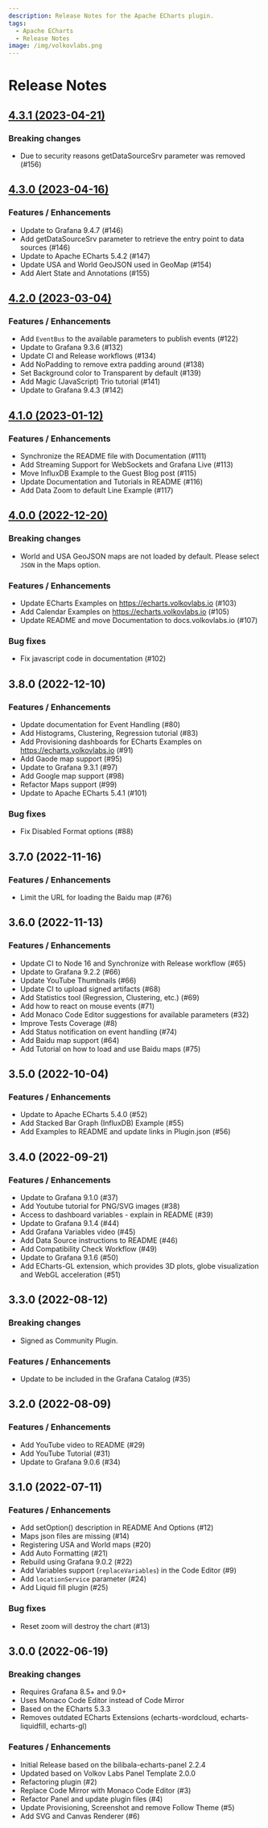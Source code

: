 ```yaml
---
description: Release Notes for the Apache ECharts plugin.
tags:
  - Apache ECharts
  - Release Notes
image: /img/volkovlabs.png
---
```


# Release Notes

## [4.3.1 (2023-04-21)](/blog/echarts-panel-4.3.0-20230417/)

### Breaking changes

- Due to security reasons getDataSourceSrv parameter was removed (#156)

## [4.3.0 (2023-04-16)](/blog/echarts-panel-4.3.0-20230417/)

### Features / Enhancements

- Update to Grafana 9.4.7 (#146)
- Add getDataSourceSrv parameter to retrieve the entry point to data sources (#146)
- Update to Apache ECharts 5.4.2 (#147)
- Update USA and World GeoJSON used in GeoMap (#154)
- Add Alert State and Annotations (#155)

## [4.2.0 (2023-03-04)](/blog/echarts-panel-4.2.0-20230304/)

### Features / Enhancements

- Add `EventBus` to the available parameters to publish events (#122)
- Update to Grafana 9.3.6 (#132)
- Update CI and Release workflows (#134)
- Add NoPadding to remove extra padding around (#138)
- Set Background color to Transparent by default (#139)
- Add Magic (JavaScript) Trio tutorial (#141)
- Update to Grafana 9.4.3 (#142)

## [4.1.0 (2023-01-12)](/blog/echarts-panel-4.1.0-20230113/)

### Features / Enhancements

- Synchronize the README file with Documentation (#111)
- Add Streaming Support for WebSockets and Grafana Live (#113)
- Move InfluxDB Example to the Guest Blog post (#115)
- Update Documentation and Tutorials in README (#116)
- Add Data Zoom to default Line Example (#117)

## [4.0.0 (2022-12-20)](/blog/echarts-panel-4.0.0-20221220/)

### Breaking changes

- World and USA GeoJSON maps are not loaded by default. Please select `JSON` in the Maps option.

### Features / Enhancements

- Update ECharts Examples on https://echarts.volkovlabs.io (#103)
- Add Calendar Examples on https://echarts.volkovlabs.io (#105)
- Update README and move Documentation to docs.volkovlabs.io (#107)

### Bug fixes

- Fix javascript code in documentation (#102)

## 3.8.0 (2022-12-10)

### Features / Enhancements

- Update documentation for Event Handling (#80)
- Add Histograms, Clustering, Regression tutorial (#83)
- Add Provisioning dashboards for ECharts Examples on https://echarts.volkovlabs.io (#91)
- Add Gaode map support (#95)
- Update to Grafana 9.3.1 (#97)
- Add Google map support (#98)
- Refactor Maps support (#99)
- Update to Apache ECharts 5.4.1 (#101)

### Bug fixes

- Fix Disabled Format options (#88)

## 3.7.0 (2022-11-16)

### Features / Enhancements

- Limit the URL for loading the Baidu map (#76)

## 3.6.0 (2022-11-13)

### Features / Enhancements

- Update CI to Node 16 and Synchronize with Release workflow (#65)
- Update to Grafana 9.2.2 (#66)
- Update YouTube Thumbnails (#66)
- Update CI to upload signed artifacts (#68)
- Add Statistics tool (Regression, Clustering, etc.) (#69)
- Add how to react on mouse events (#71)
- Add Monaco Code Editor suggestions for available parameters (#32)
- Improve Tests Coverage (#8)
- Add Status notification on event handling (#74)
- Add Baidu map support (#64)
- Add Tutorial on how to load and use Baidu maps (#75)

## 3.5.0 (2022-10-04)

### Features / Enhancements

- Update to Apache ECharts 5.4.0 (#52)
- Add Stacked Bar Graph (InfluxDB) Example (#55)
- Add Examples to README and update links in Plugin.json (#56)

## 3.4.0 (2022-09-21)

### Features / Enhancements

- Update to Grafana 9.1.0 (#37)
- Add Youtube tutorial for PNG/SVG images (#38)
- Access to dashboard variables - explain in README (#39)
- Update to Grafana 9.1.4 (#44)
- Add Grafana Variables video (#45)
- Add Data Source instructions to README (#46)
- Add Compatibility Check Workflow (#49)
- Update to Grafana 9.1.6 (#50)
- Add ECharts-GL extension, which provides 3D plots, globe visualization and WebGL acceleration (#51)

## 3.3.0 (2022-08-12)

### Breaking changes

- Signed as Community Plugin.

### Features / Enhancements

- Update to be included in the Grafana Catalog (#35)

## 3.2.0 (2022-08-09)

### Features / Enhancements

- Add YouTube video to README (#29)
- Add YouTube Tutorial (#31)
- Update to Grafana 9.0.6 (#34)

## 3.1.0 (2022-07-11)

### Features / Enhancements

- Add setOption() description in README And Options (#12)
- Maps json files are missing (#14)
- Registering USA and World maps (#20)
- Add Auto Formatting (#21)
- Rebuild using Grafana 9.0.2 (#22)
- Add Variables support (`replaceVariables`) in the Code Editor (#9)
- Add `locationService` parameter (#24)
- Add Liquid fill plugin (#25)

### Bug fixes

- Reset zoom will destroy the chart (#13)

## 3.0.0 (2022-06-19)

### Breaking changes

- Requires Grafana 8.5+ and 9.0+
- Uses Monaco Code Editor instead of Code Mirror
- Based on the ECharts 5.3.3
- Removes outdated ECharts Extensions (echarts-wordcloud, echarts-liquidfill, echarts-gl)

### Features / Enhancements

- Initial Release based on the bilibala-echarts-panel 2.2.4
- Updated based on Volkov Labs Panel Template 2.0.0
- Refactoring plugin (#2)
- Replace Code Mirror with Monaco Code Editor (#3)
- Refactor Panel and update plugin files (#4)
- Update Provisioning, Screenshot and remove Follow Theme (#5)
- Add SVG and Canvas Renderer (#6)
